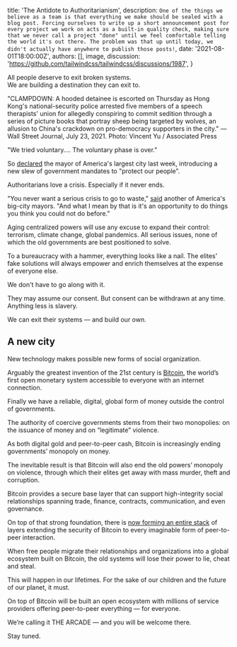 
  title: 'The Antidote to Authoritarianism',
  description: `One of the things we believe as a team is that everything we make should be sealed with a blog post. Forcing ourselves to write up a short announcement post for every project we work on acts as a built-in quality check, making sure that we never call a project "done" until we feel comfortable telling the world it's out there. The problem was that up until today, we didn't actually have anywhere to publish those posts!`,
  date: '2021-08-01T18:00:00Z',
  authors: [],
  image,
  discussion: 'https://github.com/tailwindcss/tailwindcss/discussions/1987',
}

<p className='text-center italic text-xl leading-relaxed'>
  All people deserve to exit broken systems.
  <br />
  We are building a destination they can exit to.
</p>

<p className='-my-4 mb-12 text-bluebell italic text-center text-sm leading-relaxed'>
  "CLAMPDOWN: A hooded detainee is escorted on Thursday as Hong Kong's
  national-security police arrested five members of a speech therapists' union
  for allegedly conspiring to commit sedition through a series of picture books
  that portray sheep being targeted by wolves, an allusion to China's crackdown
  on pro-democracy supporters in the city." &mdash;Wall Street Journal, July 23,
  2021. Photo: Vincent Yu / Associated Press
</p>

"We tried voluntary.... The voluntary phase is over."

So [declared](https://youtu.be/UdIpGnwu8T0?t=387) the mayor of America's largest city last week, introducing a new slew of government
mandates to "protect our people".

Authoritarians love a crisis. Especially if it never ends.

"You never want a serious crisis to go to waste," [said](https://www.youtube.com/watch?v=_mzcbXi1Tkk) another of America's big-city mayors. "And what I mean by that is it's
an opportunity to do things you think you could not do before."

Aging centralized powers will use any excuse to expand their control:
terrorism, climate change, global pandemics. All serious issues, none
of which the old governments are best positioned to solve.

To a bureaucracy with a hammer, everything looks like a nail. The
elites' fake solutions will always empower and enrich themselves at
the expense of everyone else.

We don't have to go along with it.

They may assume our consent. But consent can be withdrawn at any time.
Anything less is slavery.

We can exit their systems &mdash; and build our own.

## A new city

New technology makes possible new forms of social organization.

Arguably the greatest invention of the 21st century is [Bitcoin](https://bitcoin.org/),
the world’s first open monetary system accessible to everyone with
an internet connection.

Finally we have a reliable, digital, global form of money outside the
control of governments.

The authority of coercive governments stems from their two monopolies:
on the issuance of money and on “legitimate” violence.

As both digital gold and peer-to-peer cash, Bitcoin is increasingly
ending governments’ monopoly on money.

The inevitable result is that Bitcoin will also end the old powers’
monopoly on violence, through which their elites get away with mass
murder, theft and corruption.

Bitcoin provides a secure base layer that can support high-integrity
social relationships spanning trade, finance, contracts,
communication, and even governance.

On top of that strong foundation, there is [now forming an entire stack](https://www.youtube.com/watch?v=qlV5_udJkC0)
of layers extending the security of Bitcoin to every imaginable form
of peer-to-peer interaction.

When free people migrate their relationships and organizations into a
global ecosystem built on Bitcoin, the old systems will lose their
power to lie, cheat and steal.

This will happen in our lifetimes. For the sake of our children and
the future of our planet, it must.

On top of Bitcoin will be built an open ecosystem with millions of
service providers offering peer-to-peer everything — for everyone.

We’re calling it <span className="font-bold text-pinkflamingo">THE ARCADE</span> &mdash; and you will be welcome there.

Stay tuned.
